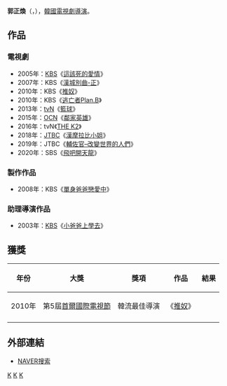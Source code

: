 {{藝人
| 姓名     = 郭正煥
| 類型     = 導演
| 圖片     = 
| 圖片尺寸 = 
| 圖片簡介 = 
| 原名     = 
| 外文名   = 곽정환
| 外文     = ko
| 羅馬拼音 = Kwak Jeong Hwan
| 英文名   = 
| 綽號     = 
| 其他藝名 = 
| 國籍     = {{ROK}}
| 民族     = 
| 籍貫     = 
| 出生日期 = {{birth year and age|1972}}
| 出生地點 = 
| 職業     = [[導演|導演]]
| 語言     = [[韓語|韓語]]
| 教育程度 = 
| 出身地   = 
| 出道作   = 
| 出道日期 = 1997年
| 代表作   = 
| 活躍年代 = 
| 經紀公司 = CJ E&M
}}

'''郭正煥'''（{{lang-ko|'''곽정환'''}}，{{bd|1972年|}}），[[韓國|韓國]][[電視劇|電視劇]][[導演|導演]]。
== 作品 ==
=== 電視劇 ===
*2005年：[[韓國放送公社|KBS]]《[[這該死的愛情|這該死的愛情]]》
*2007年：KBS《[[漢城別曲-正|漢城別曲-正]]》
*2010年：KBS《[[推奴|推奴]]》
*2010年：KBS《[[逃亡者Plan.B|逃亡者Plan.B]]》
*2013年：[[tvN|tvN]]《[[籃球_(電視劇)|籃球]]》
*2015年：[[OCN|OCN]]《[[鄰家英雄|鄰家英雄]]》
*2016年：tvN《[[THE_K2|THE K2]]》
*2018年：[[JTBC|JTBC]]《[[漢摩拉比小姐|漢摩拉比小姐]]》
*2019年：JTBC《[[輔佐官–改變世界的人們|輔佐官–改變世界的人們]]》
*2020年：SBS《[[飛吧開天龍|飛吧開天龍]]》

===製作作品 ===
*2008年：KBS《[[單身爸爸戀愛中|單身爸爸戀愛中]]》
=== 助理導演作品 ===
*2003年：[[韓國放送公社|KBS]]《[[小爸爸上學去|小爸爸上學去]]》

== 獲獎 ==
{| class="wikitable"
!年份||大獎||獎項||作品||結果
|-
|2010年
|第5屆[[首尔国际电视节|首爾國際電視節]]
|韓流最佳導演
|《[[推奴|推奴]]》
|{{獲獎}}
|-
|}

== 外部連結 ==
*[http://people.search.naver.com/search.naver?where=nexearch&sm=tab_ppn&query=%EA%B3%BD%EC%A0%95%ED%99%98&os=174057&ie=utf8&key=PeopleService NAVER搜索] {{Wayback|url=http://people.search.naver.com/search.naver?where=nexearch&sm=tab_ppn&query=%EA%B3%BD%EC%A0%95%ED%99%98&os=174057&ie=utf8&key=PeopleService |date=20160304134730 }}{{ko}}

[[Category:韓國導演|K]]
[[Category:韓國電視劇導演|K]]
[[Category:郭姓|K]]